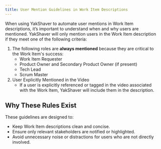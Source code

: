 ```yaml
---
title: User Mention Guidelines in Work Item Descriptions
---
```


When using YakShaver to automate user mentions in Work Item descriptions, it’s important to understand when and why users are mentioned. YakShaver will only mention users in the Work Item description if they meet one of the following criteria:

1. The following roles are **always mentioned** because they are critical to the Work Item's success:
   * Work Item Requester
   * Product Owner and Secondary Product Owner (if present)
   * Tech Lead
   * Scrum Master
2. User Explicitly Mentioned in the Video
   * If a user is explicitly referenced or tagged in the video associated with the Work Item, YakShaver will include them in the description.

## **Why These Rules Exist**

These guidelines are designed to:

* Keep Work Item descriptions clean and concise.
* Ensure only relevant stakeholders are notified or highlighted.
* Avoid unnecessary noise or distractions for users who are not directly involved.
